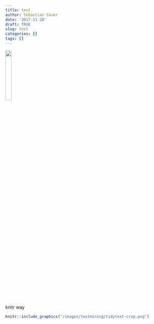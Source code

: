 ```yaml
---
title: test
author: Sebastian Sauer
date: '2017-11-28'
draft: TRUE
slug: test
categories: []
tags: []
---
```




![](/images/textmining/tidytext-crop.png){ width="20%" }

knitr way

```r
knitr::include_graphics("/images/textmining/tidytext-crop.png")
```

